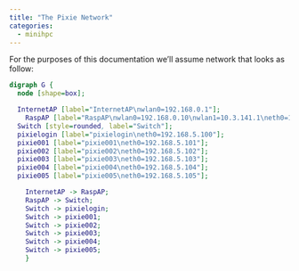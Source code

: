 ```yaml
---
title: "The Pixie Network"
categories:
  - minihpc
---
```


For the purposes of this documentation we'll assume network that looks as follow:


```dot
digraph G { 
  node [shape=box];

  InternetAP [label="InternetAP\nwlan0=192.168.0.1"];
	RaspAP [label="RaspAP\nwlan0=192.168.0.10\nwlan1=10.3.141.1\neth0=192.168.5.1"];
  Switch [style=rounded, label="Switch"];
  pixielogin [label="pixielogin\neth0=192.168.5.100"];
  pixie001 [label="pixie001\neth0=192.168.5.101"];
  pixie002 [label="pixie002\neth0=192.168.5.102"];
  pixie003 [label="pixie003\neth0=192.168.5.103"];
  pixie004 [label="pixie004\neth0=192.168.5.104"];
  pixie005 [label="pixie005\neth0=192.168.5.105"];

	InternetAP -> RaspAP;
	RaspAP -> Switch;
	Switch -> pixielogin;
	Switch -> pixie001;
	Switch -> pixie002;
	Switch -> pixie003;
	Switch -> pixie004;
	Switch -> pixie005;
	}
```
